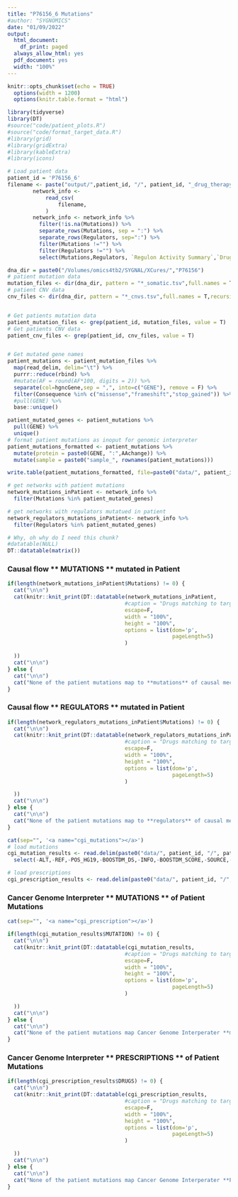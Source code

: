 ```yaml
---
title: "P76156_6 Mutations"
#author: "SYGNOMICS"
date: "01/09/2022"
output:
  html_document:
    df_print: paged
  always_allow_html: yes
  pdf_document: yes
  width: "100%"
---
```


```r
knitr::opts_chunk$set(echo = TRUE)
  options(width = 1200)
  options(knitr.table.format = "html") 

```


```r
library(tidyverse)
library(DT)
#source("code/patient_plots.R")
#source("code/format_target_data.R")
#library(grid)
#library(gridExtra)
#library(kableExtra)
#library(icons)
```


```r
# Load patient data
patient_id = 'P76156_6'
filename <- paste("output/",patient_id, "/", patient_id, "_drug_therapy_activity.csv",sep="")
        network_info <-
            read_csv(
                filename,
            )
        network_info <- network_info %>%
          filter(!is.na(Mutations)) %>%
          separate_rows(Mutations, sep = ":") %>%
          separate_rows(Regulators, sep=":") %>%
          filter(Mutations !="") %>%
          filter(Regulators !="") %>%
          select(Mutations,Regulators, `Regulon Activity Summary`,`Drug Constrained Regulon Activity`, Drug, `Drug Mechanism`,`Target Gene(s)`,`MutatedInPatient`)

```


```r

dna_dir = paste0("/Volumes/omics4tb2/SYGNAL/XCures/","P76156")
# patient mutation data
mutation_files <- dir(dna_dir, pattern = "*_somatic.tsv",full.names = T,recursive = T)
# patient CNV data
cnv_files <- dir(dna_dir, pattern = "*_cnvs.tsv",full.names = T,recursive = T)


# Get patients mutation data
patient_mutation_files <- grep(patient_id, mutation_files, value = T)
# Get patients CNV data
patient_cnv_files <- grep(patient_id, cnv_files, value = T)


# Get mutated gene names
patient_mutations <- patient_mutation_files %>%
  map(read_delim, delim="\t") %>%
  purrr::reduce(rbind) %>%
  #mutate(AF = round(AF*100, digits = 2)) %>%
  separate(col=hgncGene,sep = ",", into=c("GENE"), remove = F) %>%
  filter(Consequence %in% c("missense","frameshift","stop_gained")) %>%
  #pull(GENE) %>%
  base::unique()

```


```r
patient_mutated_genes <- patient_mutations %>%
  pull(GENE) %>%
  unique()
# format patient mutations as inoput for genomic interpreter
patient_mutations_formatted <- patient_mutations %>%
  mutate(protein = paste0(GENE, ":",AAchange)) %>%
  mutate(sample = paste0("sample_", rownames(patient_mutations))) 

write.table(patient_mutations_formatted, file=paste0("data/", patient_id, "/", patient_id, "_CGI_input.txt"),row.names = F,col.names=T, sep = "\t")

# get networks with patient mutations
network_mutations_inPatient <- network_info %>%
  filter(Mutations %in% patient_mutated_genes)

# get networks with regulators mutatued in patient
network_regulators_mutations_inPatient<- network_info %>%
  filter(Regulators %in% patient_mutated_genes)

```


```r
# Why, oh why do I need this chunk?
#datatable(NULL)
DT::datatable(matrix())
```


### Causal flow ** MUTATIONS ** mutated in Patient
```r
if(length(network_mutations_inPatient$Mutations) != 0) {
  cat("\n\n")
  cat(knitr::knit_print(DT::datatable(network_mutations_inPatient,
                                     #caption = "Drugs matching to targets",
                                     escape=F,
                                     width = "100%",
                                     height = "100%",
                                     options = list(dom='p', 
                                                    pageLength=5)
                                     )

  ))
  cat("\n\n")
} else {
  cat("\n\n")
  cat("None of the patient mutations map to **mutations** of causal mechanistic flows in the patients network")
}

```

### Causal flow ** REGULATORS ** mutated in Patient
```r
if(length(network_regulators_mutations_inPatient$Mutations) != 0) {
  cat("\n\n")
  cat(knitr::knit_print(DT::datatable(network_regulators_mutations_inPatient,
                                     #caption = "Drugs matching to targets",
                                     escape=F,
                                     width = "100%",
                                     height = "100%",
                                     options = list(dom='p',
                                                    pageLength=5)
                                     )

  ))
  cat("\n\n")
} else {
  cat("\n\n")
  cat("None of the patient mutations map to **regulators** of causal mechanistic flows in the patients network")
}

```


```r
cat(sep="", '<a name="cgi_mutations"></a>')
# load mutations
cgi_mutation_results <- read.delim(paste0("data/", patient_id, "/", patient_id, "_CGI_mutation_analysis.tsv"), sep="\t") %>%
  select(-ALT,-REF,-POS_HG19,-BOOSTDM_DS,-INFO,-BOOSTDM_SCORE,-SOURCE,-CONSENSUS_ROLE,-START,-END,-STRAND, -TRANSCRIPT)

# load prescriptions
cgi_prescription_results <- read.delim(paste0("data/", patient_id, "/", patient_id, "_CGI_drug_prescription.tsv"), sep="\t")

```


### Cancer Genome Interpreter ** MUTATIONS ** of Patient Mutations
```r
cat(sep="", '<a name="cgi_prescription"></a>')

if(length(cgi_mutation_results$MUTATION) != 0) {
  cat("\n\n")
  cat(knitr::knit_print(DT::datatable(cgi_mutation_results,
                                     #caption = "Drugs matching to targets",
                                     escape=F,
                                     width = "100%",
                                     height = "100%",
                                     options = list(dom='p',
                                                    pageLength=5)
                                     )

  ))
  cat("\n\n")
} else {
  cat("\n\n")
  cat("None of the patient mutations map Cancer Genome Interperater **mutations**")
}

```


### Cancer Genome Interpreter ** PRESCRIPTIONS ** of Patient Mutations
```r

if(length(cgi_prescription_results$DRUGS) != 0) {
  cat("\n\n")
  cat(knitr::knit_print(DT::datatable(cgi_prescription_results,
                                     #caption = "Drugs matching to targets",
                                     escape=F,
                                     width = "100%",
                                     height = "100%",
                                     options = list(dom='p',
                                                    pageLength=5)
                                     )

  ))
  cat("\n\n")
} else {
  cat("\n\n")
  cat("None of the patient mutations map Cancer Genome Interperater **Prescriptions**.")
}
```

